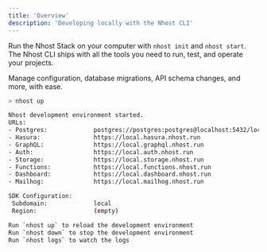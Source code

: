```yaml
---
title: 'Overview'
description: 'Developing locally with the Nhost CLI'
---
```


Run the Nhost Stack on your computer with `nhost init` and `nhost start`. The Nhost CLI ships with all the tools you need to run, test, and operate your projects. 

Manage configuration, database migrations, API schema changes, and more, with ease. 

```bash
> nhost up

Nhost development environment started.
URLs:
- Postgres:             postgres://postgres:postgres@localhost:5432/local
- Hasura:               https://local.hasura.nhost.run
- GraphQL:              https://local.graphql.nhost.run
- Auth:                 https://local.auth.nhost.run
- Storage:              https://local.storage.nhost.run
- Functions:            https://local.functions.nhost.run
- Dashboard:            https://local.dashboard.nhost.run
- Mailhog:              https://local.mailhog.nhost.run

SDK Configuration:
 Subdomain:             local
 Region:                (empty)

Run `nhost up` to reload the development environment
Run `nhost down` to stop the development environment
Run `nhost logs` to watch the logs
```
